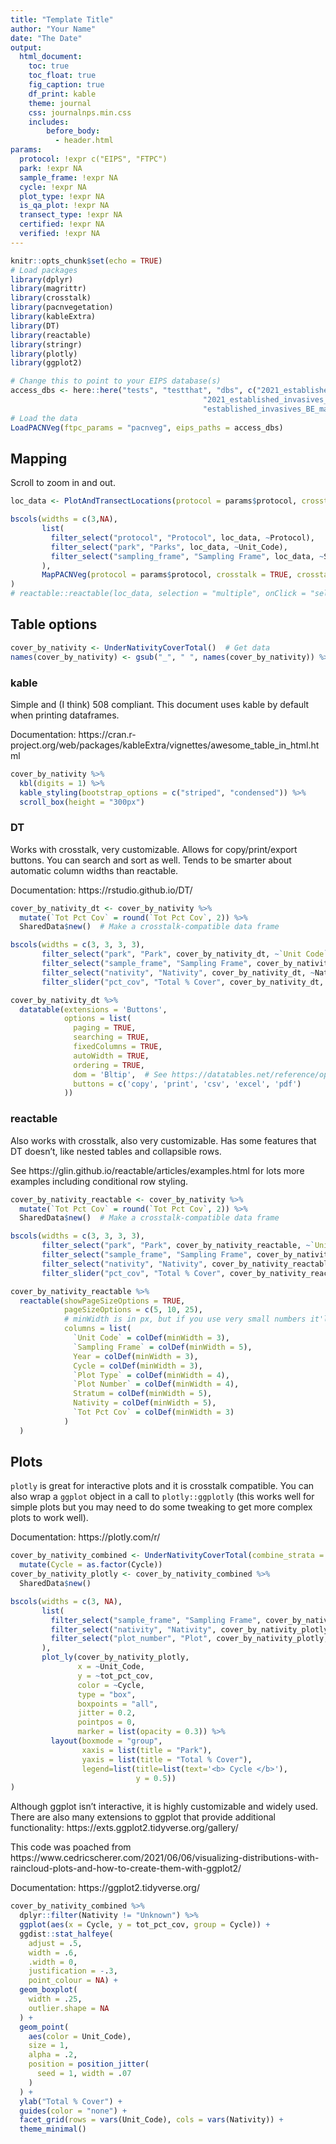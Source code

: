 ```yaml
---
title: "Template Title"
author: "Your Name"
date: "The Date"
output: 
  html_document:
    toc: true
    toc_float: true
    fig_caption: true
    df_print: kable
    theme: journal
    css: journalnps.min.css
    includes:
        before_body:
          - header.html
params:
  protocol: !expr c("EIPS", "FTPC")
  park: !expr NA
  sample_frame: !expr NA
  cycle: !expr NA
  plot_type: !expr NA
  is_qa_plot: !expr NA
  transect_type: !expr NA
  certified: !expr NA
  verified: !expr NA
---
```


```r
knitr::opts_chunk$set(echo = TRUE)
# Load packages
library(dplyr)
library(magrittr)
library(crosstalk)
library(pacnvegetation)
library(kableExtra)
library(DT)
library(reactable)
library(stringr)
library(plotly)
library(ggplot2)

# Change this to point to your EIPS database(s)
access_dbs <- here::here("tests", "testthat", "dbs", c("2021_established_invasives_1_20210129.mdb",
                                           "2021_established_invasives_2_20210129.mdb",
                                           "established_invasives_BE_master_20210818.mdb"))
# Load the data
LoadPACNVeg(ftpc_params = "pacnveg", eips_paths = access_dbs)
```

## Mapping

Scroll to zoom in and out.

```r
loc_data <- PlotAndTransectLocations(protocol = params$protocol, crosstalk = TRUE, crosstalk_group = "map", park = params$park, sample_frame = params$sample_frame, cycle = params$cycle, plot_type = params$plot_type, is_qa_plot = params$is_qa_plot, transect_type = params$transect_type, certified = params$certified, verified = params$verified)

bscols(widths = c(3,NA),
       list(
         filter_select("protocol", "Protocol", loc_data, ~Protocol),
         filter_select("park", "Parks", loc_data, ~Unit_Code),
         filter_select("sampling_frame", "Sampling Frame", loc_data, ~Sampling_Frame)
       ),
       MapPACNVeg(protocol = params$protocol, crosstalk = TRUE, crosstalk_group = "map", park = params$park, sample_frame = params$sample_frame, cycle = params$cycle, plot_type = params$plot_type, is_qa_plot = params$is_qa_plot, transect_type = params$transect_type, certified = params$certified, verified = params$verified)
)
# reactable::reactable(loc_data, selection = "multiple", onClick = "select", minRows = 10)
```

## Table options

```r
cover_by_nativity <- UnderNativityCoverTotal()  # Get data
names(cover_by_nativity) <- gsub("_", " ", names(cover_by_nativity)) %>% str_to_title()  # Make column names nicer for display
```


### kable

Simple and (I think) 508 compliant. This document uses kable by default when printing dataframes. 

Documentation: https://cran.r-project.org/web/packages/kableExtra/vignettes/awesome_table_in_html.html

```r
cover_by_nativity %>%
  kbl(digits = 1) %>%
  kable_styling(bootstrap_options = c("striped", "condensed")) %>%
  scroll_box(height = "300px")
```

### DT

Works with crosstalk, very customizable. Allows for copy/print/export buttons. You can search and sort as well. Tends to be smarter about automatic column widths than reactable. 

Documentation: https://rstudio.github.io/DT/

```r
cover_by_nativity_dt <- cover_by_nativity %>%
  mutate(`Tot Pct Cov` = round(`Tot Pct Cov`, 2)) %>%
  SharedData$new()  # Make a crosstalk-compatible data frame

bscols(widths = c(3, 3, 3, 3),
       filter_select("park", "Park", cover_by_nativity_dt, ~`Unit Code`),
       filter_select("sample_frame", "Sampling Frame", cover_by_nativity_dt, ~`Sampling Frame`),
       filter_select("nativity", "Nativity", cover_by_nativity_dt, ~Nativity),
       filter_slider("pct_cov", "Total % Cover", cover_by_nativity_dt, ~`Tot Pct Cov`, step = 1, round = TRUE))

cover_by_nativity_dt %>%
  datatable(extensions = 'Buttons',
            options = list(
              paging = TRUE,
              searching = TRUE,
              fixedColumns = TRUE,
              autoWidth = TRUE,
              ordering = TRUE,
              dom = 'Bltip',  # See https://datatables.net/reference/option/dom for options here. Anything before the 't' goes at the top of the table; anything after goes at the bottom.
              buttons = c('copy', 'print', 'csv', 'excel', 'pdf')
            ))
```

### reactable

Also works with crosstalk, also very customizable. Has some features that DT doesn't, like nested tables and collapsible rows. 

See https://glin.github.io/reactable/articles/examples.html for lots more examples including conditional row styling.

```r
cover_by_nativity_reactable <- cover_by_nativity %>%
  mutate(`Tot Pct Cov` = round(`Tot Pct Cov`, 2)) %>%
  SharedData$new()  # Make a crosstalk-compatible data frame

bscols(widths = c(3, 3, 3, 3),
       filter_select("park", "Park", cover_by_nativity_reactable, ~`Unit Code`),
       filter_select("sample_frame", "Sampling Frame", cover_by_nativity_reactable, ~`Sampling Frame`),
       filter_select("nativity", "Nativity", cover_by_nativity_reactable, ~Nativity),
       filter_slider("pct_cov", "Total % Cover", cover_by_nativity_reactable, ~`Tot Pct Cov`, step = 1, round = TRUE))

cover_by_nativity_reactable %>%
  reactable(showPageSizeOptions = TRUE,
            pageSizeOptions = c(5, 10, 25),
            # minWidth is in px, but if you use very small numbers it'll effectively just set the ratio of column widths and you don't have to worry about picking reasonable widths in px.
            columns = list(
              `Unit Code` = colDef(minWidth = 3),  
              `Sampling Frame` = colDef(minWidth = 5),
              Year = colDef(minWidth = 3),
              Cycle = colDef(minWidth = 3),
              `Plot Type` = colDef(minWidth = 4),
              `Plot Number` = colDef(minWidth = 4),
              Stratum = colDef(minWidth = 5),
              Nativity = colDef(minWidth = 5),
              `Tot Pct Cov` = colDef(minWidth = 3)
            )
  )
```

## Plots

`plotly` is great for interactive plots and it is crosstalk compatible. You can also wrap a `ggplot` object in a call to `plotly::ggplotly` (this works well for simple plots but you may need to do some tweaking to get more complex plots to work well). 

Documentation: https://plotly.com/r/

```r
cover_by_nativity_combined <- UnderNativityCoverTotal(combine_strata = TRUE) %>% # Get data
  mutate(Cycle = as.factor(Cycle))
cover_by_nativity_plotly <- cover_by_nativity_combined %>%
  SharedData$new()

bscols(widths = c(3, NA),
       list(
         filter_select("sample_frame", "Sampling Frame", cover_by_nativity_plotly, ~Sampling_Frame),
         filter_select("nativity", "Nativity", cover_by_nativity_plotly, ~Nativity),
         filter_select("plot_number", "Plot", cover_by_nativity_plotly, ~Plot_Number)
       ),
       plot_ly(cover_by_nativity_plotly,
               x = ~Unit_Code,
               y = ~tot_pct_cov,
               color = ~Cycle,
               type = "box",
               boxpoints = "all",
               jitter = 0.2,
               pointpos = 0,
               marker = list(opacity = 0.3)) %>%
         layout(boxmode = "group",
                xaxis = list(title = "Park"),
                yaxis = list(title = "Total % Cover"),
                legend=list(title=list(text='<b> Cycle </b>'),
                            y = 0.5))
)


```

Although ggplot isn't interactive, it is highly customizable and widely used. There are also many extensions to ggplot that provide additional functionality: https://exts.ggplot2.tidyverse.org/gallery/

This code was poached from https://www.cedricscherer.com/2021/06/06/visualizing-distributions-with-raincloud-plots-and-how-to-create-them-with-ggplot2/

Documentation: https://ggplot2.tidyverse.org/

```r
cover_by_nativity_combined %>%
  dplyr::filter(Nativity != "Unknown") %>%
  ggplot(aes(x = Cycle, y = tot_pct_cov, group = Cycle)) + 
  ggdist::stat_halfeye(
    adjust = .5, 
    width = .6, 
    .width = 0, 
    justification = -.3, 
    point_colour = NA) + 
  geom_boxplot(
    width = .25,
    outlier.shape = NA
  ) +
  geom_point(
    aes(color = Unit_Code),
    size = 1,
    alpha = .2,
    position = position_jitter(
      seed = 1, width = .07
    )
  ) +
  ylab("Total % Cover") +
  guides(color = "none") +
  facet_grid(rows = vars(Unit_Code), cols = vars(Nativity)) +
  theme_minimal()
```
